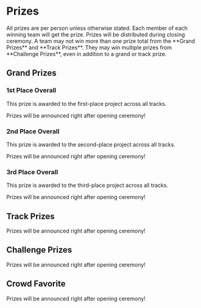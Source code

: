 
# Prizes

<Callout type="info">
    All prizes are per person unless otherwise stated. Each member of each winning team will get the prize. Prizes will be distributed during closing ceremony.
</Callout>

<Callout type="warning">
    A team may not win more than one prize total from the **Grand Prizes** and **Track Prizes**. They may win multiple prizes from **Challenge Prizes**, even in addition to a grand or track prize.
</Callout>

## Grand Prizes

### 1st Place Overall

This prize is awarded to the first-place project across all tracks.

<Callout emoji="👀">
    Prizes will be announced right after opening ceremony!
</Callout>

### 2nd Place Overall

This prize is awarded to the second-place project across all tracks.

<Callout emoji="👀">
    Prizes will be announced right after opening ceremony!
</Callout>

### 3rd Place Overall

This prize is awarded to the third-place project across all tracks.

<Callout emoji="👀">
    Prizes will be announced right after opening ceremony!
</Callout>

## Track Prizes

<Callout emoji="👀">
    Prizes will be announced right after opening ceremony!
</Callout>

## Challenge Prizes

<Callout emoji="👀">
    Prizes will be announced right after opening ceremony!
</Callout>

## Crowd Favorite

<Callout emoji="👀">
    Prizes will be announced right after opening ceremony!
</Callout>